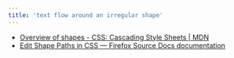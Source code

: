 ```yaml
---
title: 'text flow around an irregular shape'
---
```


- [Overview of shapes - CSS: Cascading Style Sheets | MDN]()
- [Edit Shape Paths in CSS — Firefox Source Docs documentation](https://firefox-source-docs.mozilla.org/devtools-user/page_inspector/how_to/edit_css_shapes/index.html)


